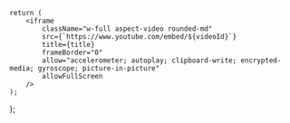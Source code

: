     return (
        <iframe
            className="w-full aspect-video rounded-md"
            src={`https://www.youtube.com/embed/${videoId}`}
            title={title}
            frameBorder="0"
            allow="accelerometer; autoplay; clipboard-write; encrypted-media; gyroscope; picture-in-picture"
            allowFullScreen
        />
    );
};